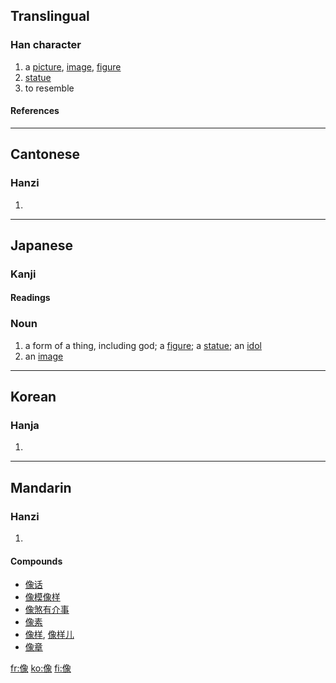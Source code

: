 {{see|象}}

==Translingual==
===Han character===
{{Han char|rad=人|as=12|sn=13|snj=14|four=2723<sub>2</sub>|canj=人弓日人 (ONAO)}}
# a [[picture]], [[image]], [[figure]] 
# [[statue]]
# to resemble
====References====
{{Han ref|kx=0116.080|dkj=01084|dj=0247.200|hdz=10213.030|uh=50CF|ud=20687|bh=B9B3|bd=47539}}
----
==Cantonese==
===Hanzi===
{{yue-hanzi|jyut=|y=jeung6}}
# {{defn|Cantonese}}
----
== Japanese == 
===Kanji===
{{ja-kanji|grade=5|rs=人12}}
====Readings====
{{ja-readings|on=[[ぞう]] (zō), [[しょう]] (shō)|kun=[[かたち]] (katachi), [[かたどる]] (katadoru)}}



=== Noun ===
{{ja-noun|k|hira=ぞう|rom=zō|hidx=そう'}}
# a form of a thing, including god; a [[figure]]; a [[statue]]; an [[idol]]
# an [[image]]
----
==Korean==
===Hanja===
{{ko-hanja|hangeul=상|eumhun= 형상|rv=sang|mr=sang|y=sang}}
# {{defn|Korean}}


----

==Mandarin==
===Hanzi===
{{cmn-hanzi|pin=[[xiàng]] (xiang4)|wg=hsiang<sup>4</sup>}}
# {{defn|Mandarin}}

====Compounds====
*[[像话]]
*[[像模像样]]
*[[像煞有介事]]
*[[像素]]
*[[像样]], [[像样儿]]
*[[像章]]

[[fr:像]]
[[ko:像]]
[[fi:像]]